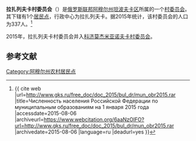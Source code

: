 {{Infobox Settlement
| official_name = 拉扎列夫卡村委员会
| native_name = Лазаревский сельсовет
| settlement_type = [[村委员会|村委员会]]
| subdivision_type = [[国家|国家]]
| subdivision_type1 = [[俄罗斯行政区划|州]]
| subdivision_type2 = [[区_(苏联)|区]]
| subdivision_name = {{RUS}}
| subdivision_name1 = [[阿穆尔州|阿穆尔州]]
| subdivision_name2 = [[坦波夫卡区|坦波夫卡区]]
| extinct_title = 撤销
| extinct_date = 2015年
| seat_type = 行政中心
| seat = 拉扎列夫卡
| population_as_of=2015
| population_footnotes = <ref name=amurstat />
| population_total = 337
| coordinates_display = inline,title
| latd = 50 | latm = 13 | lats = 25 | latNS = N
| longd = 128 | longm = 20 | longs = 41 | longEW = E
| timezone = [[雅库茨克时间|MSK+6]]
| utc_offset = +9
| blank_name = [[俄罗斯市政土地区划代码|OKTMO编码]]
| blank_info =
}}
'''拉扎列夫卡村委员会'''（{{lang-ru|Лазаревский сельсовет}}）是[[俄罗斯联邦|俄罗斯联邦]][[阿穆尔州|阿穆尔州]][[坦波夫卡区|坦波夫卡区]]所属的一个[[村委员会|村委员会]]。其下辖有1个[[居民点|居民点]]，行政中心为拉扎列夫卡。据2015年统计，该村委员会的人口为337人。<ref name=amurstat>{{ cite web |url=http://www.gks.ru/free_doc/doc_2015/bul_dr/mun_obr2015.rar |title=Численность населения Российской Федерации по муниципальным образованиям на 1 января 2015 года |accessdate=2015-08-06 |archiveurl=https://www.webcitation.org/6aaNzOlFO?url=http://www.gks.ru/free_doc/doc_2015/bul_dr/mun_obr2015.rar |archivedate=2015-08-06 |language=ru |deadurl=yes }}</ref>

2015年，拉扎列夫卡村委员会并入[[科济莫杰米亚诺夫卡村委员会|科济莫杰米亚诺夫卡村委员会]]。

== 参考文献 ==
{{reflist}}

{{Russia-stub}}

[[Category:阿穆尔州农村居民点|Category:阿穆尔州农村居民点]]